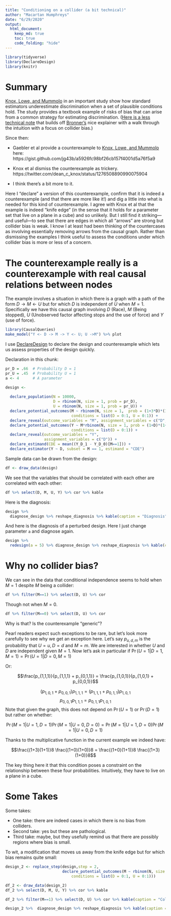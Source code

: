 ```yaml
---
title: "Conditioning on a collider (a bit technical)"
author: "Macartan Humphreys"
date: "6/29/2020"
output: 
  html_document:
    keep_md: true
    toc: true
    code_folding: "hide"
---
```



```r
library(tidyverse)
library(DeclareDesign)
library(knitr)
```

# Summary

[Knox, Lowe, and Mummolo](https://www.cambridge.org/core/journals/american-political-science-review/article/administrative-records-mask-racially-biased-policing/66BC0F9998543868BB20F241796B79B8) in an important study show how standard estimators underestimate discrimination when a set of plausible conditions hold. The study provides a textbook example of risks of bias that can arise from a common strategy for estimating discrimination. ([Here is a less technical note](https://macartan.github.io/i/notes/collider_estimands.html) that builds off [Bronner's](https://fivethirtyeight.com/features/why-statistics-dont-capture-the-full-extent-of-the-systemic-bias-in-policing/) nice explainer with a walk through the intuition with a focus on collider bias.)

Since then:

* Gaebler et al provide a counterexample to [Knox, Lowe, and Mummolo](https://www.cambridge.org/core/journals/american-political-science-review/article/administrative-records-mask-racially-biased-policing/66BC0F9998543868BB20F241796B79B8) here:
https://gist.github.com/jg43b/a5926fc98bf26cb157f4001d5a76f5a9

* Knox et al dismiss the counterexample as trickery. https://twitter.com/dean_c_knox/status/1276508890990075904 

* I think there's a bit more to it. 

Here I "declare" a version of this counterexample, confirm that it is indeed a counterexample (and that there are more like it!) and dig a little into what is needed for this kind of counterexample. I agree with Knox et al that the example is indeed "knife edge" (in the sense that it holds for a parameter set that live on a plane in a cube) and so unlikely. But I still find it striking---and useful---to see that there are edges in which all "arrows" are strong but collider bias is weak. I know I at least had been thinking of the countercases as involving essentially removing arrows from the causal graph. Rather than dismissing the examples I think useful to assess the conditions under which collider bias is more or less of a concern.


# The counterexample really is a counterexample with real causal relations between nodes

The example involves a situation in which there is a graph with a path of the form $D \rightarrow M \leftarrow U$ but for which $D$ is independent of $U$ when $M=1$. Specifically we have this causal graph involving $D$ (Race), $M$ (Being stopped), $U$ (Unobserved factor affecting stops and the use of force) and $Y$ (use of force).

```r
library(CausalQueries)
make_model("Y <- D -> M -> Y <- U; U ->M") %>% plot

```

I use [DeclareDesign](declaredesign.org) to declare the design and counterexample which lets us assess properties of the design quickly.

Declaration in this chunk:

```r
pr_D = .66  # Probability D = 1
pr_U = .45  # Probability U = 1
a <- 4      # A parameter

design <-
  
  declare_population(N = 10000,
                     D = rbinom(N, size = 1, prob = pr_D),
                     U = rbinom(N, size = 1, prob = pr_U)) +
  declare_potential_outcomes(M ~ rbinom(N, size = 1,  prob = (1+3*D)*(1+U)/8),
                             conditions = list(D = 0:1, U = 0:1)) +
  declare_reveal(outcome_variables = "M", assignment_variables = c("D", "U")) +
  declare_potential_outcomes(Y ~ M*rbinom(N, size = 1, prob = (1+D)*(1+U)/a),
                             conditions = list(D = 0:1)) +
  declare_reveal(outcome_variables = "Y",
                 assignment_variables = c("D")) +
  declare_estimand(CDE = mean((Y_D_1 - Y_D_0)[M==1])) +
  declare_estimator(Y ~ D, subset = M == 1, estimand = "CDE")
```

Sample data can be drawn from the design:

```r
df <- draw_data(design)
```

We see that the variables that should be correlated with each other are correlated with each other:

```r
df %>% select(D, M, U, Y) %>% cor %>% kable
```

Here is the diagnosis:

```r
design %>% 
  diagnose_design %>% reshape_diagnosis %>% kable(caption = "Diagnosis")
```

And here is the diagnosis of a perturbed design. Here I just change parameter `a` and diagnose again. 

```r
design %>% 
  redesign(a = 5) %>% diagnose_design %>% reshape_diagnosis %>% kable(caption = "A perturbation")
```


# Why no collider bias?

We can see in the data that conditional independence seems to hold when $M=1$ despite $M$ being a collider:

```r
df %>% filter(M==1) %>% select(D, U) %>% cor
```

Though not when $M=0$.

```r
df %>% filter(M==0) %>% select(D, U) %>% cor
```

Why is that? Is the counterexample "generic"?

Pearl readers expect such exceptions to be rare, but let's look more carefully to see why we get an exception here. Let's say $p_{u,d,m}$ is the probability that $U=u, D=d$ and $M=m$. We are interested in whether $U$ and $D$ are independent given $M=1$. Now let's ask in particular if $\Pr(U=1 | D=1, M=1)= \Pr(U=1 | D=0, M=1)$

Or:

$$\frac{p_{1,1,1}}{p_{1,1,1} + p_{0,1,1}} = \frac{p_{1,0,1}}{p_{1,0,1} + p_{0,0,1}}$$

$$({p_{1,0,1} + p_{0,0,1}} ){p_{1,1,1}} = ({p_{1,1,1} + p_{0,1,1}}){p_{1,0,1}}$$
$${p_{0,0,1}} {p_{1,1,1}} = {p_{0,1,1}}{p_{1,0,1}}$$
Note that given the graph, this does not depend on $\Pr(U=1)$ or $\Pr(D=1)$ but rather on whether:

$$\Pr(M=1 | U = 1, D=1)\Pr(M = 1 | U = 0, D=0) = \Pr(M=1 | U = 1, D=0)\Pr(M = 1 | U = 0, D=1)$$

Thanks to the multiplicative function in the current example we indeed have:

$$\frac{(1+3)(1+1)}8 \frac{(1+0)(1+0)}8 = \frac{(1+0)(1+1)}8 \frac{(1+3)(1+0)}8$$


The key thing here it that this condition poses a constraint on the relationship between these four probabilities. Intuitively, they have to live on a plane in a cube.


# Some Takes

Some takes:

* One take: there are indeed cases in which there is no bias from colliders.
* Second take: yes but these are pathological.
* Third take: maybe, but they usefully remind us that there are possibly regions where bias is small. 

To wit, a modification that moves us away from the knife edge but for which bias remains quite small:

```r
design_2 <- replace_step(design,step = 2,
                         declare_potential_outcomes(M ~ rbinom(N, size = 1,  prob = D/3 +(1+3*D)*(1+U)/12),
                             conditions = list(D = 0:1, U = 0:1)))

```


```r
df_2 <- draw_data(design_2) 
df_2 %>% select(D, M, U, Y) %>% cor %>% kable
```

```r
df_2 %>% filter(M==1) %>% select(D, U) %>% cor %>% kable(caption = "Collider bias (conditional correlation)")
```

```r
design_2 %>%  diagnose_design %>% reshape_diagnosis %>% kable(caption = "Diagnosis: Another perturbation")
```
